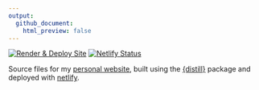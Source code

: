 ```yaml
---
output:
  github_document:
    html_preview: false
---
```


<!-- README.md is generated from README.Rmd. Please edit that file -->

<!-- badges: start -->
[![Render & Deploy Site](https://github.com/jhelvy/jhelvy.com/actions/workflows/build_site.yml/badge.svg?branch=master)](https://github.com/jhelvy/jhelvy.com/actions/workflows/build_site.yml)
[![Netlify Status](https://api.netlify.com/api/v1/badges/e0340c5d-1307-44e4-bbeb-f1cf230d8fdc/deploy-status)](https://app.netlify.com/sites/jhelvy/deploys)
<!-- badges: end -->

Source files for my [personal website](https://www.jhelvy.com), built using the [{distill}](https://rstudio.github.io/distill/) package and deployed with [netlify](https://www.netlify.com/).
